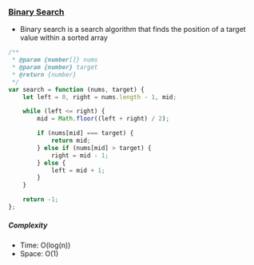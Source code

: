 ### [Binary Search](https://leetcode.com/problems/binary-search/)

- Binary search is a search algorithm that finds the position of a target value within a sorted array

```js copy
/**
 * @param {number[]} nums
 * @param {number} target
 * @return {number}
 */
var search = function (nums, target) {
    let left = 0, right = nums.length - 1, mid;

    while (left <= right) {
        mid = Math.floor((left + right) / 2);

        if (nums[mid] === target) {
            return mid;
        } else if (nums[mid] > target) {
            right = mid - 1;
        } else {
            left = mid + 1;
        }
    }

    return -1;
};
```

##### Complexity

- Time: O(log(n))
- Space: O(1)